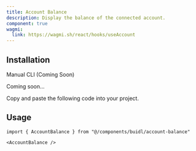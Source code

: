 ```yaml
---
title: Account Balance
description: Display the balance of the connected account.
component: true
wagmi:
  link: https://wagmi.sh/react/hooks/useAccount
---
```


<ComponentPreview
  name="account-balance-demo"
  className="[&_.preview>[data-orientation=vertical]]:sm:max-w-[70%]"
/>

## Installation

<Tabs defaultValue="manual">

<TabsList>
  <TabsTrigger value="manual">Manual</TabsTrigger>
  <TabsTrigger disabled={true} value="cli">
    CLI (Coming Soon)
  </TabsTrigger>
</TabsList>

<TabsContent value="cli">

<Steps>

<Step>Coming soon...</Step>

</Steps>

</TabsContent>

<TabsContent value="manual">

<Steps>

<Step>Copy and paste the following code into your project.</Step>

<ComponentSource name="account-balance" />

</Steps>

</TabsContent>

</Tabs>

## Usage

```tsx
import { AccountBalance } from "@/components/buidl/account-balance"
```

```tsx
<AccountBalance />
```
